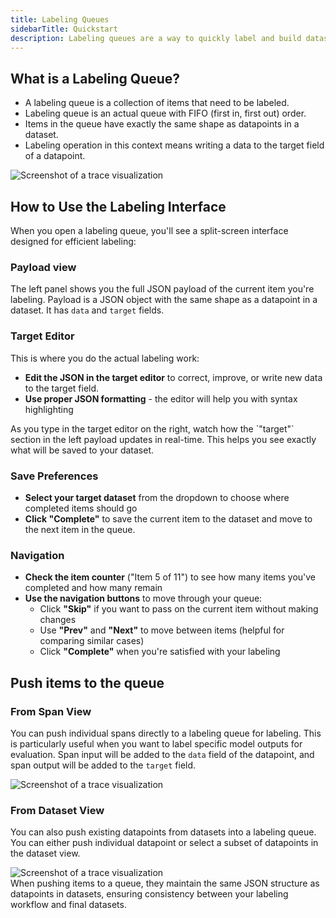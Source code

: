 ```yaml
---
title: Labeling Queues
sidebarTitle: Quickstart
description: Labeling queues are a way to quickly label and build datasets for evaluations from span data and other datasets.
---
```


## What is a Labeling Queue?

- A labeling queue is a collection of items that need to be labeled.
- Labeling queue is an actual queue with FIFO (first in, first out) order.
- Items in the queue have exactly the same shape as datapoints in a dataset.
- Labeling operation in this context means writing a data to the target field of a datapoint.

<div style={{ border: '1px solid #2B2B30', borderRadius: '8px', overflow: 'hidden' }}>
<img src="/images/queues/lq-view.png" alt="Screenshot of a trace visualization" style={{ margin: '0px' }}/>
</div>

## How to Use the Labeling Interface

When you open a labeling queue, you'll see a split-screen interface designed for efficient labeling:

### Payload view
The left panel shows you the full JSON payload of the current item you're labeling.
Payload is a JSON object with the same shape as a datapoint in a dataset. It has `data` and `target` fields.


### Target Editor
This is where you do the actual labeling work:
- **Edit the JSON in the target editor** to correct, improve, or write new data to the target field.
- **Use proper JSON formatting** - the editor will help you with syntax highlighting

<Tip>
As you type in the target editor on the right, watch how the `"target"` section in the left payload updates in real-time. This helps you see exactly what will be saved to your dataset.
</Tip>


### Save Preferences  
- **Select your target dataset** from the dropdown to choose where completed items should go
- **Click "Complete"** to save the current item to the dataset and move to the next item in the queue.

### Navigation
- **Check the item counter** ("Item 5 of 11") to see how many items you've completed and how many remain
- **Use the navigation buttons** to move through your queue:
  - Click **"Skip"** if you want to pass on the current item without making changes
  - Use **"Prev"** and **"Next"** to move between items (helpful for comparing similar cases)
  - Click **"Complete"** when you're satisfied with your labeling

## Push items to the queue

### From Span View
You can push individual spans directly to a labeling queue for labeling.
This is particularly useful when you want to label specific model outputs for evaluation.
Span input will be added to the `data` field of the datapoint, and span output will be added to the `target` field.

<div style={{ border: '1px solid #2B2B30', borderRadius: '8px', overflow: 'hidden' }}>
<img src="/images/queues/push-from-span.png" alt="Screenshot of a trace visualization" style={{ margin: '0px' }}/>
</div>

### From Dataset View  
You can also push existing datapoints from datasets into a labeling queue.
You can either push individual datapoint or select a subset of datapoints in the dataset view.

<div style={{ border: '1px solid #2B2B30', borderRadius: '8px', overflow: 'hidden' }}>
<img src="/images/queues/push-from-datapoint.png" alt="Screenshot of a trace visualization" style={{ margin: '0px' }}/>
</div>





<Tip>
When pushing items to a queue, they maintain the same JSON structure as datapoints in datasets, ensuring consistency between your labeling workflow and final datasets.
</Tip>




